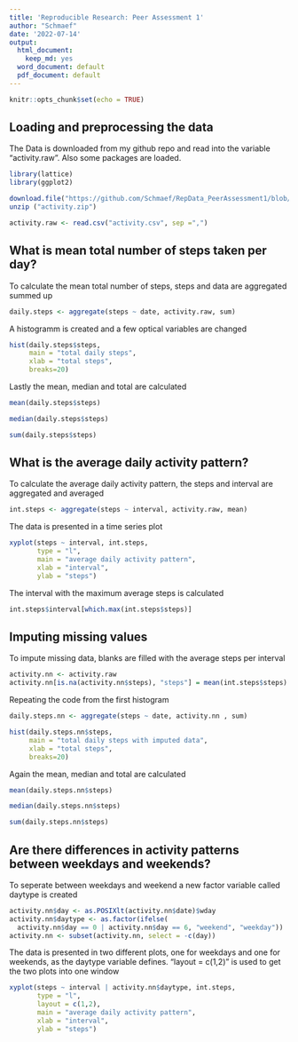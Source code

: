 ```yaml
---
title: 'Reproducible Research: Peer Assessment 1'
author: "Schmaef"
date: '2022-07-14'
output:
  html_document:
    keep_md: yes
  word_document: default
  pdf_document: default
---
```


```r
knitr::opts_chunk$set(echo = TRUE)
```

## Loading and preprocessing the data

The Data is downloaded from my github repo and read into the variable "activity.raw". Also some packages are loaded.
```r
library(lattice)
library(ggplot2)

download.file("https://github.com/Schmaef/RepData_PeerAssessment1/blob/master/activity.zip", destfile="activity.zip", method="curl")
unzip ("activity.zip")

activity.raw <- read.csv("activity.csv", sep =",")
```

## What is mean total number of steps taken per day?

To calculate the mean total number of steps, steps and data are aggregated summed up
```r
daily.steps <- aggregate(steps ~ date, activity.raw, sum)
```

A histogramm is created and a few optical variables are changed
```r
hist(daily.steps$steps,
     main = "total daily steps",
     xlab = "total steps",
     breaks=20)
```

Lastly the mean, median and total are calculated
```r
mean(daily.steps$steps)

median(daily.steps$steps)

sum(daily.steps$steps)
```

## What is the average daily activity pattern?

To calculate the average daily activity pattern, the steps and interval are aggregated and averaged
```r
int.steps <- aggregate(steps ~ interval, activity.raw, mean)
```

The data is presented in a time series plot
```r
xyplot(steps ~ interval, int.steps, 
       type = "l",
       main = "average daily activity pattern",
       xlab = "interval", 
       ylab = "steps")
```

The interval with the maximum average steps is calculated
```r
int.steps$interval[which.max(int.steps$steps)]
```

## Imputing missing values

To impute missing data, blanks are filled with the average steps per interval
```r
activity.nn <- activity.raw
activity.nn[is.na(activity.nn$steps), "steps"] = mean(int.steps$steps) 
```

Repeating the code from the first histogram
```r
daily.steps.nn <- aggregate(steps ~ date, activity.nn , sum)

hist(daily.steps.nn$steps,
     main = "total daily steps with imputed data",
     xlab = "total steps",
     breaks=20)
```

Again the mean, median and total are calculated
```r
mean(daily.steps.nn$steps)

median(daily.steps.nn$steps)

sum(daily.steps.nn$steps)
```

## Are there differences in activity patterns between weekdays and weekends?

To seperate between weekdays and weekend a new factor variable called daytype is created

```r
activity.nn$day <- as.POSIXlt(activity.nn$date)$wday
activity.nn$daytype <- as.factor(ifelse(
  activity.nn$day == 0 | activity.nn$day == 6, "weekend", "weekday"))
activity.nn <- subset(activity.nn, select = -c(day))
```

The data is presented in two different plots, one for weekdays and one for weekends,
as the daytype variable defines. "layout = c(1,2)" is used to get the two plots into one window 

```r
xyplot(steps ~ interval | activity.nn$daytype, int.steps, 
       type = "l", 
       layout = c(1,2),
       main = "average daily activity pattern",
       xlab = "interval", 
       ylab = "steps")
```
